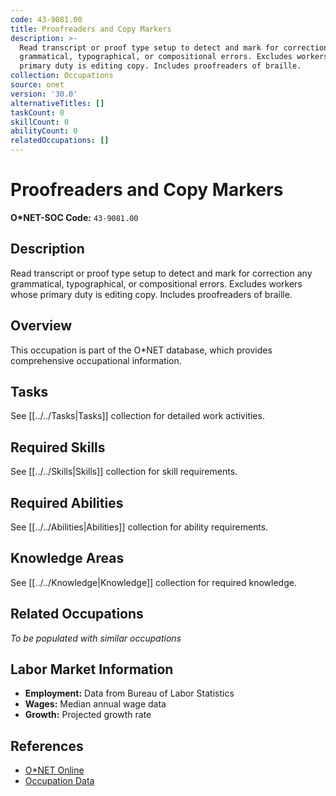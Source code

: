 ```yaml
---
code: 43-9081.00
title: Proofreaders and Copy Markers
description: >-
  Read transcript or proof type setup to detect and mark for correction any
  grammatical, typographical, or compositional errors. Excludes workers whose
  primary duty is editing copy. Includes proofreaders of braille.
collection: Occupations
source: onet
version: '30.0'
alternativeTitles: []
taskCount: 0
skillCount: 0
abilityCount: 0
relatedOccupations: []
---
```

# Proofreaders and Copy Markers

**O*NET-SOC Code:** `43-9081.00`

## Description

Read transcript or proof type setup to detect and mark for correction any grammatical, typographical, or compositional errors. Excludes workers whose primary duty is editing copy. Includes proofreaders of braille.

## Overview

This occupation is part of the O*NET database, which provides comprehensive occupational information.

## Tasks

See [[../../Tasks|Tasks]] collection for detailed work activities.

## Required Skills

See [[../../Skills|Skills]] collection for skill requirements.

## Required Abilities

See [[../../Abilities|Abilities]] collection for ability requirements.

## Knowledge Areas

See [[../../Knowledge|Knowledge]] collection for required knowledge.

## Related Occupations

*To be populated with similar occupations*

## Labor Market Information

- **Employment:** Data from Bureau of Labor Statistics
- **Wages:** Median annual wage data
- **Growth:** Projected growth rate

## References

- [O*NET Online](https://www.onetonline.org/link/summary/43-9081.00)
- [Occupation Data](https://www.onetcenter.org/)
